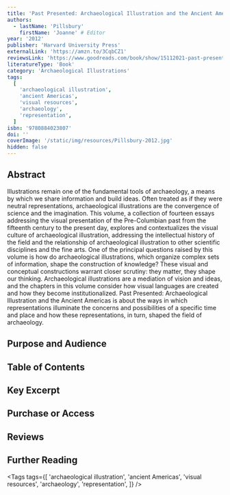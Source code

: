 ```yaml
---
title: 'Past Presented: Archaeological Illustration and the Ancient Americas'
authors:
  - lastName: 'Pillsbury'
    firstName: 'Joanne' # Editor
year: '2012'
publisher: 'Harvard University Press'
externalLink: 'https://amzn.to/3CqbCZ1'
reviewsLink: 'https://www.goodreads.com/book/show/15112021-past-presented'
literatureType: 'Book'
category: 'Archaeological Illustrations'
tags:
  [
    'archaeological illustration',
    'ancient Americas',
    'visual resources',
    'archaeology',
    'representation',
  ]
isbn: '9780884023807'
doi: ''
coverImage: '/static/img/resources/Pillsbury-2012.jpg'
hidden: false
---
```


## Abstract

Illustrations remain one of the fundamental tools of archaeology, a means by which we share information and build ideas. Often treated as if they were neutral representations, archaeological illustrations are the convergence of science and the imagination. This volume, a collection of fourteen essays addressing the visual presentation of the Pre-Columbian past from the fifteenth century to the present day, explores and contextualizes the visual culture of archaeological illustration, addressing the intellectual history of the field and the relationship of archaeological illustration to other scientific disciplines and the fine arts. One of the principal questions raised by this volume is how do archaeological illustrations, which organize complex sets of information, shape the construction of knowledge? These visual and conceptual constructions warrant closer scrutiny: they matter, they shape our thinking. Archaeological illustrations are a mediation of vision and ideas, and the chapters in this volume consider how visual languages are created and how they become institutionalized. Past Presented: Archaeological Illustration and the Ancient Americas is about the ways in which representations illuminate the concerns and possibilities of a specific time and place and how these representations, in turn, shaped the field of archaeology.

## Purpose and Audience

## Table of Contents

## Key Excerpt

## Purchase or Access

## Reviews

## Further Reading

<Tags
  tags={[
    'archaeological illustration',
    'ancient Americas',
    'visual resources',
    'archaeology',
    'representation',
  ]}
/>
